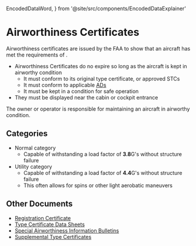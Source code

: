  EncodedDataWord,
} from '@site/src/components/EncodedDataExplainer'

# Airworthiness Certificates

Airworthiness certificates are issued by the FAA to show that an aircraft has
met the requirements of <Reg showTitle part="23" />.

- Airworthiness Certificates do no expire so long as the aircraft is kept in
  airworthy condition
  - It must conform to its original type certificate, or approved STCs
  - It must conform to applicable [ADs](/docs/topics/regulations/airworthiness/ads)
  - It must be kept in a condition for safe operation
- They must be displayed near the cabin or cockpit entrance
  <Reg part="91.203(b)" />

The owner or operator is responsible for maintaining an aircraft in airworthy
condition. <Reg part="91.213" />

## Categories

- Normal category
  - Capable of withstanding a load factor of **3.8**G's without structure
    failure
- Utility category
  - Capable of withstanding a load factor of **4.4**G's without structure
    failure
  - This often allows for spins or other light aerobatic maneuvers

## Other Documents

- [Registration Certificate](/docs/topics/regulations/airworthiness/registration)
- [Type Certificate Data Sheets](/docs/topics/regulations/airworthiness/tcds)
- [Special Airworthiness Information Bulletins](/docs/topics/regulations/airworthiness/ads)
- [Supplemental Type Certificates](/docs/topics/regulations/airworthiness/stcs)
